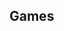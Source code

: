 <Section>
	<HomepageFeaturedContent
		title="Games for everyone"
		subtitle="retros.games isn't your [typical](/monkeys) games site. Created by gamers for gamers, designed to cure your hours of boredom. This site is huge!"
	>
	<HomepageFeaturedItem game="slope" caption="Slope">
		<HomepageFeaturedGame src="https://i.ytimg.com/vi/2A4_iXLk5l8/maxresdefault.jpg" />
	</HomepageFeaturedItem>
	<HomepageFeaturedItem game="cookie-clicker" caption="Cookie Clicker">
		<HomepageFeaturedGame src="https://www.mobygames.com/images/shots/l/735199-cookie-clicker-browser-screenshot-a-temporary-bonus-has-been.png" />
	</HomepageFeaturedItem>
	<HomepageFeaturedItem game="riddleschool" caption="Riddle School">
		<HomepageFeaturedGame src="/images/games/riddleschool.png" />
	</HomepageFeaturedItem>
	<HomepageFeaturedItem game="raftwars" caption="Raft Wars">
		<HomepageFeaturedGame src="/images/games/raftwars.png" />
	</HomepageFeaturedItem>
	<HomepageFeaturedItem game="cursor-10" caption="Cursor 10">
		<HomepageFeaturedGame src="/images/games/cursor-10.png" />
	</HomepageFeaturedItem>
	</HomepageFeaturedContent>
</Section>

<Section>

# Games

<GameGallery show="genre" />

</Section>
